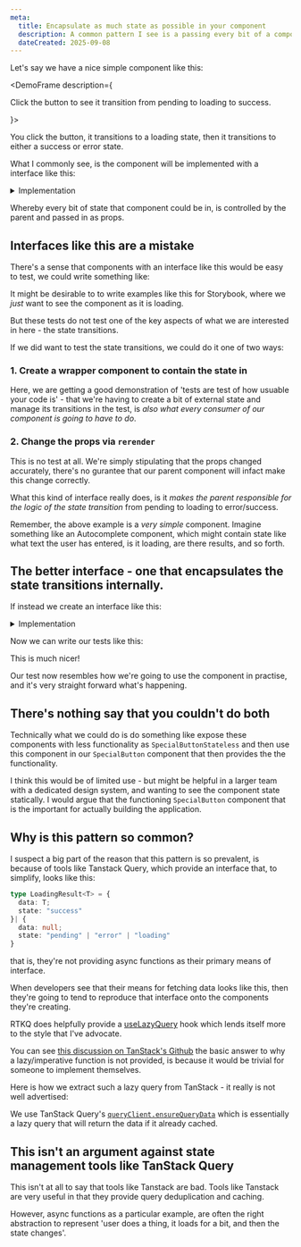 ```yaml
---
meta:
  title: Encapsulate as much state as possible in your component
  description: A common pattern I see is a passing every bit of a component's state in as a prop. This just puts the responsibility of that component's actual useful logic on to the parent. 
  dateCreated: 2025-09-08
---
```



Let's say we have a nice simple component like this: 

<DemoFrame description={<p>Click the button to see it transition from pending to loading to success.</p>}>
  <EncapsulateStateDemo/>
</DemoFrame>



You click the button, it transitions to a loading state, then it transitions to either a success or error state. 

What I commonly see, is the component will be implemented with a interface like this: 

<GithubPermalinkRsc permalink="https://github.com/dwjohnston/example-react-autocomplete/blob/08b640dfa990175a91c9471352724eb8176593c4/src/lib/SpecialButton/SpecialButton.tsx#L4-L7"/>

<details>
<summary>Implementation</summary>

<GithubPermalinkRsc permalink="https://github.com/dwjohnston/example-react-autocomplete/blob/6e86372808d2771b8a6d13d8b70c68efc7fc7b56/src/lib/SpecialButton/SpecialButton.tsx#L9-L16"/>
</details>

Whereby every bit of state that component could be in, is controlled by the parent and passed in as props.

## Interfaces like this are a mistake

There's a sense that components with an interface like this would be easy to test, we could write something like: 

<GithubPermalinkRsc permalink="https://github.com/dwjohnston/example-react-autocomplete/blob/08b640dfa990175a91c9471352724eb8176593c4/src/lib/SpecialButton/SpecialButton.test.tsx#L7-L34"/>

It might be desirable to to write examples like this for Storybook, where we _just_ want to see the component as it is loading. 

But these tests do not test one of the key aspects of what we are interested in here - the state transitions. 

If we did want to test the state transitions, we could do it one of two ways: 

### 1. Create a wrapper component to contain the state in 

<GithubPermalinkRsc permalink="https://github.com/dwjohnston/example-react-autocomplete/blob/08b640dfa990175a91c9471352724eb8176593c4/src/lib/SpecialButton/SpecialButton.test.tsx#L96-L127"/>

Here, we are getting a good demonstration of 'tests are test of how usuable your code is' - that we're having to create a bit of external state and manage its transitions in the test, is _also what every consumer of our component is going to have to do_. 

### 2. Change the props via `rerender`

<GithubPermalinkRsc permalink="https://github.com/dwjohnston/example-react-autocomplete/blob/6fe3dbbf3dba880579edf74541386e67fa3693c2/src/lib/SpecialButton/SpecialButton.test.tsx#L129-L156"/>

This is no test at all. We're simply stipulating that the props changed accurately, there's no gurantee that our parent component will infact make this change correctly. 

What this kind of interface really does, is it _makes the parent responsible for the logic of the state transition_ from pending to loading to error/success.  

Remember, the above example is a _very simple_ component. Imagine something like an Autocomplete component, which might contain state like what text the user has entered, is it loading, are there results, and so forth. 


## The better interface - one that encapsulates the state transitions internally. 

If instead we create an interface like this: 

<GithubPermalinkRsc permalink="https://github.com/dwjohnston/example-react-autocomplete/blob/6fe3dbbf3dba880579edf74541386e67fa3693c2/src/lib/SpecialButton/SpecialButton2.tsx#L5-L7"/>

<details>
<summary>Implementation</summary>

<GithubPermalinkRsc permalink="https://github.com/dwjohnston/blacksheepcode/blob/c703f4fd15558d863c1a051d23c96d252f6a51fc/src/demos/encapsulate-state/SpecialButton2.tsx#L11-L30"/>
</details>

Now we can write our tests like this:

<GithubPermalinkRsc permalink="https://github.com/dwjohnston/example-react-autocomplete/blob/82a777fe054272e69432cfb0efc1296c961a4099/src/lib/SpecialButton/SpecialButton2.test.tsx#L7-L39"/>

This is much nicer!

Our test now resembles how we're going to use the component in practise, and it's very straight forward what's happening. 

## There's nothing say that you couldn't do both

Technically what we could do is do something like expose these components with less functionality as `SpecialButtonStateless` and then use this component in our `SpecialButton` component that then provides the the functionality. 

I think this would be of limited use - but might be helpful in a larger team with a dedicated design system, and wanting to see the component state statically. 
I would argue that the functioning `SpecialButton` component that is the important for actually building the application.  

## Why is this pattern so common? 

I suspect a big part of the reason that this pattern is so prevalent, is because of tools like Tanstack Query, which provide an interface that, to simplify, looks like this: 

```typescript
type LoadingResult<T> = {
  data: T; 
  state: "success"
}| {
  data: null;
  state: "pending" | "error" | "loading" 
}
```

that is, they're not providing async functions as their primary means of interface. 

When developers see that their means for fetching data looks like this, then they're going to tend to reproduce that interface onto the components they're creating. 

RTKQ does helpfully provide a [useLazyQuery](https://redux-toolkit.js.org/rtk-query/api/created-api/hooks#uselazyquery) hook which lends itself more to the style that I've advocate. 

You can see [this discussion on TanStack's Github](https://github.com/TanStack/query/discussions/1205) the basic answer to why a lazy/imperative function is not provided, is because it would be trivial for someone to implement themselves.

Here is how we extract such a lazy query from TanStack - it really is not well advertised: 

<GithubPermalinkRsc permalink="https://github.com/dwjohnston/example-react-autocomplete/blob/82a777fe054272e69432cfb0efc1296c961a4099/src/components/Demo.tsx#L55-L60"/>

We use TanStack Query's [`queryClient.ensureQueryData`](https://tanstack.com/query/v4/docs/reference/QueryClient#queryclientensurequerydata) which is essentially a lazy query that will return the data if it already cached.  



## This isn't an argument against state management tools like TanStack Query

This isn't at all to say that tools like Tanstack are bad. Tools like Tanstack are very useful in that they provide query deduplication and caching.

However, async functions as a particular example, are often the right abstraction to represent 'user does a thing, it loads for a bit, and then the state changes'. 


